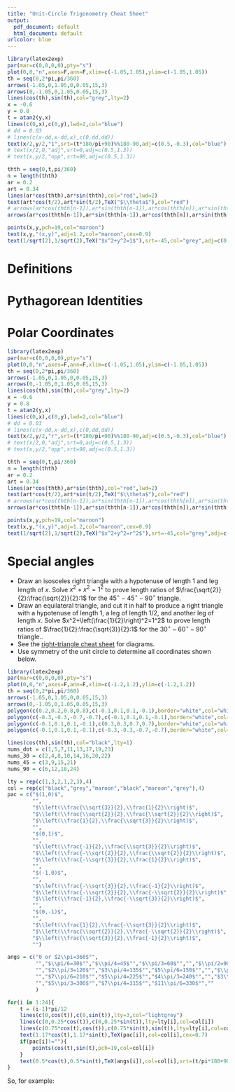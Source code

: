 ```yaml
---
title: "Unit-Circle Trigonometry Cheat Sheet"
output:
  pdf_document: default
  html_document: default
urlcolor: blue
---
```


\pagenumbering{gobble}

\vspace{-0.4in}

```r
library(latex2exp)
par(mar=c(0,0,0,0),pty="s")
plot(0,0,"n",axes=F,ann=F,xlim=c(-1.05,1.05),ylim=c(-1.05,1.05))
th = seq(0,2*pi,pi/360)
arrows(-1.05,0,1.05,0,0.05,15,3)
arrows(0,-1.05,0,1.05,0.05,15,3)
lines(cos(th),sin(th),col="grey",lty=2)
x = -0.6
y = 0.8
t = atan2(y,x)
lines(c(0,x),c(0,y),lwd=2,col="blue")
# dd = 0.03
# lines(c(x-dd,x-dd,x),c(0,dd,dd))
text(x/2,y/2,"1",srt=(t*180/pi+90)%%180-90,adj=c(0.5,-0.3),col="blue")
# text(x/2,0,"adj",srt=0,adj=c(0.5,1.3))
# text(x,y/2,"opp",srt=90,adj=c(0.5,1.3))

thth = seq(0,t,pi/360)
n = length(thth)
ar = 0.2
art = 0.34
lines(ar*cos(thth),ar*sin(thth),col="red",lwd=2)
text(art*cos(t/2),art*sin(t/2),TeX("$\\theta$"),col="red")
# arrows(ar*cos(thth[n-1]),ar*sin(thth[n-1]),ar*cos(thth[n]),ar*sin(thth[n]),0.1,20,col="red",lwd=3)
arrows(ar*cos(thth[n-1]),ar*sin(thth[n-1]),ar*cos(thth[n]),ar*sin(thth[n]),0.05,30,col="red",lwd=2)

points(x,y,pch=19,col="maroon")
text(x,y,"(x,y)",adj=1.2,col="maroon",cex=0.9)
text(1/sqrt(2),1/sqrt(2),TeX("$x^2+y^2=1$"),srt=-45,col="grey",adj=c(0.5,-0.2),cex=0.6)

```

# Definitions

\begin{align*}
\sin(\theta) &= y & \cos(\theta) &= x & \tan(\theta) &= \frac{y}{x}=\frac{\sin(\theta)}{\cos(\theta)}=\text{slope}
\end{align*}

# Pythagorean Identities

\begin{align*}
\sin^2(\theta)+\cos^2(\theta)&=1 & |\sin(\theta)|&=\sqrt{1-\cos^2(\theta)} & |\cos(\theta)|&=\sqrt{1-\sin^2(\theta)}\\\\
\tan^2(\theta)+1&=\frac{1}{\cos^2(\theta)} & |\tan(\theta)|&=\sqrt{\frac{1-\cos^2(\theta)}{\cos^2(\theta)}} &
|\cos(\theta)|&=\sqrt{\frac{1}{\tan^2(\theta)+1}}\\\\
\tan^2(\theta)+1&=\frac{1}{1-\sin^2(\theta)} & |\tan(\theta)|&=\sqrt{\frac{\sin^2(\theta)}{1-\sin^2(\theta)}} &
|\sin(\theta)|&=\sqrt{\frac{\tan^2(\theta)}{\tan^2(\theta)+1}}\\\\
\end{align*}

# Polar Coordinates

```r
library(latex2exp)
par(mar=c(0,0,0,0),pty="s")
plot(0,0,"n",axes=F,ann=F,xlim=c(-1.05,1.05),ylim=c(-1.05,1.05))
th = seq(0,2*pi,pi/360)
arrows(-1.05,0,1.05,0,0.05,15,3)
arrows(0,-1.05,0,1.05,0.05,15,3)
lines(cos(th),sin(th),col="grey",lty=2)
x = -0.6
y = 0.8
t = atan2(y,x)
lines(c(0,x),c(0,y),lwd=2,col="blue")
# dd = 0.03
# lines(c(x-dd,x-dd,x),c(0,dd,dd))
text(x/2,y/2,"r",srt=(t*180/pi+90)%%180-90,adj=c(0.5,-0.3),col="blue")
# text(x/2,0,"adj",srt=0,adj=c(0.5,1.3))
# text(x,y/2,"opp",srt=90,adj=c(0.5,1.3))

thth = seq(0,t,pi/360)
n = length(thth)
ar = 0.2
art = 0.34
lines(ar*cos(thth),ar*sin(thth),col="red",lwd=2)
text(art*cos(t/2),art*sin(t/2),TeX("$\\theta$"),col="red")
# arrows(ar*cos(thth[n-1]),ar*sin(thth[n-1]),ar*cos(thth[n]),ar*sin(thth[n]),0.1,20,col="red",lwd=3)
arrows(ar*cos(thth[n-1]),ar*sin(thth[n-1]),ar*cos(thth[n]),ar*sin(thth[n]),0.05,30,col="red",lwd=2)

points(x,y,pch=19,col="maroon")
text(x,y,"(x,y)",adj=1.2,col="maroon",cex=0.9)
text(1/sqrt(2),1/sqrt(2),TeX("$x^2+y^2=r^2$"),srt=-45,col="grey",adj=c(0.5,-0.2),cex=0.6)

```

\begin{align*}
x &= r\cdot\cos(\theta) & r &= \sqrt{x^2+y^2} \\
y &=r\cdot\sin(\theta) & \theta&=\arctan(y,x)
\end{align*}


\newpage

# Special angles

* Draw an isosceles right triangle with a hypotenuse of length 1 and leg length of $x$. Solve $x^2+x^2=1^2$ to prove length ratios of $\frac{\sqrt{2}}{2}:\frac{\sqrt{2}}{2}:1$ for the $45^{\circ}-45^{\circ}-90^{\circ}$ triangle.
* Draw an equilateral triangle, and cut it in half to produce a right triangle with a hypotenuse of length 1, a leg of length 1/2, and another leg of length $x$. Solve $x^2+\left(\frac{1}{2}\right)^2=1^2$ to prove length ratios of $\frac{1}{2}:\frac{\sqrt{3}}{2}:1$ for the $30^{\circ}-60^{\circ}-90^{\circ}$ triangle..
* See the [right-triangle cheat sheet](https://chadworley.github.io/a2/u13/rtt_cheat_sheet/cheat_sheet_rtt_trig.html) for diagrams.
* Use symmetry of the unit circle to determine all coordinates shown below.

```r
library(latex2exp)
par(mar=c(0,0,0,0),pty="s")
plot(0,0,"n",axes=F,ann=F,xlim=c(-1.2,1.2),ylim=c(-1.2,1.2))
th = seq(0,2*pi,pi/360)
arrows(-1.05,0,1.05,0,0.05,15,3)
arrows(0,-1.05,0,1.05,0.05,15,3)
polygon(c(0.2,0.2,0.8,0.8),c(-0.1,0.1,0.1,-0.1),border="white",col="white")
polygon(c(-0.3,-0.3,-0.7,-0.7),c(-0.1,0.1,0.1,-0.1),border="white",col="white")
polygon(c(-0.1,0.1,0.1,-0.1),c(0.3,0.3,0.7,0.7),border="white",col="white")
polygon(c(-0.1,0.1,0.1,-0.1),c(-0.3,-0.3,-0.7,-0.7),border="white",col="white")

lines(cos(th),sin(th),col="black",lty=1)
nums_dot = c(1,5,7,11,13,17,19,23)
nums_30 = c(2,4,8,10,14,16,20,22)
nums_45 = c(3,9,15,21)
nums_90 = c(6,12,18,24)

lty = rep(c(1,3,2,1,2,3),4)
col = rep(c("black","grey","maroon","black","maroon","grey"),4)
pac = c("$(1,0)$",
        "",
        "$\\left(\\frac{\\sqrt{3}}{2},\\frac{1}{2}\\right)$",
        "$\\left(\\frac{\\sqrt{2}}{2},\\frac{\\sqrt{2}}{2}\\right)$",
        "$\\left(\\frac{1}{2},\\frac{\\sqrt{3}}{2}\\right)$",
        "",
        "$(0,1)$",
        "",
        "$\\left(\\frac{-1}{2},\\frac{\\sqrt{3}}{2}\\right)$",
        "$\\left(\\frac{-\\sqrt{2}}{2},\\frac{\\sqrt{2}}{2}\\right)$",
        "$\\left(\\frac{-\\sqrt{3}}{2},\\frac{1}{2}\\right)$",
        "",
        "$(-1,0)$",
        "",
        "$\\left(\\frac{-\\sqrt{3}}{2},\\frac{-1}{2}\\right)$",
        "$\\left(\\frac{-\\sqrt{2}}{2},\\frac{-\\sqrt{2}}{2}\\right)$",
        "$\\left(\\frac{-1}{2},\\frac{-\\sqrt{3}}{2}\\right)$",
        "",
        "$(0,-1)$",
        "",
        "$\\left(\\frac{1}{2},\\frac{-\\sqrt{3}}{2}\\right)$",
        "$\\left(\\frac{\\sqrt{2}}{2},\\frac{-\\sqrt{2}}{2}\\right)$",
        "$\\left(\\frac{\\sqrt{3}}{2},\\frac{-1}{2}\\right)$",
        "")

angs = c("0 or $2\\pi=360$°",
         "","$\\pi/6=30$°","$\\pi/4=45$°","$\\pi/3=60$°","","$\\pi/2=90$°",
         "","$2\\pi/3=120$°","$3\\pi/4=135$°","$5\\pi/6=150$°","","$\\pi=180$°",
         "","$7\\pi/6=210$°","$5\\pi/4=225$°","$4\\pi/3=240$°","","$3\\pi/2=270$°",
         "","$5\\pi/3=300$°","$7\\pi/4=315$°","$11\\pi/6=330$°",""
         )

for(i in 1:24){
    t = (i-1)*pi/12
    lines(c(0,cos(t)),c(0,sin(t)),lty=3,col="lightgrey")
    lines(c(0,0.25*cos(t)),c(0,0.25*sin(t)),lty=lty[i],col=col[i])
    lines(c(0.75*cos(t),cos(t)),c(0.75*sin(t),sin(t)),lty=lty[i],col=col[i])
    text(1.17*cos(t),1.17*sin(t),TeX(pac[i]),col=col[i],cex=0.7)
    if(pac[i]!=""){
        points(cos(t),sin(t),pch=19,col=col[i])
    }
    text(0.5*cos(t),0.5*sin(t),TeX(angs[i]),col=col[i],srt=(t/pi*180+90)%%180-90,cex=1)
}
```

So, for example:

\begin{align*}
\sin\left(\frac{2\pi}{3}\right)&=\frac{\sqrt{3}}{2} &
\cos\left(\frac{2\pi}{3}\right)&=\frac{-1}{2} &
\tan\left(\frac{2\pi}{3}\right)&=\frac{\left(\frac{\sqrt{3}}{2}\right)}{\left(\frac{-1}{2}\right)}=-\sqrt{3}
\end{align*}







